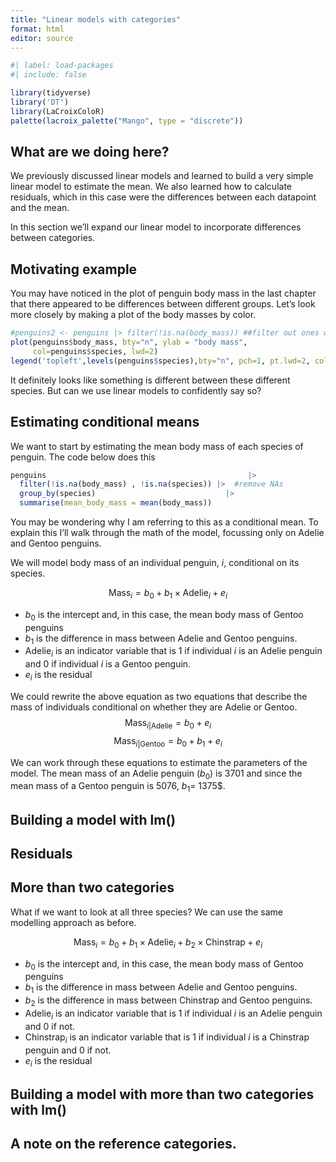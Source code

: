 ```yaml
---
title: "Linear models with categories"
format: html
editor: source
---
```


```r
#| label: load-packages
#| include: false

library(tidyverse)
library('DT')
library(LaCroixColoR)
palette(lacroix_palette("Mango", type = "discrete"))
```

## What are we doing here?

We previously discussed linear models and learned to build a very simple linear model to estimate the mean. We also learned how to calculate residuals, which in this case were the differences between each datapoint and the mean.

In this section we'll expand our linear model to incorporate differences between categories.

## Motivating example

You may have noticed in the plot of penguin body mass in the last chapter that there appeared to be differences between different groups. Let's look more closely by making a plot of the body masses by color.

```r
#penguins2 <- penguins |> filter(!is.na(body_mass)) ##filter out ones with NAs
plot(penguins$body_mass, bty="n", ylab = "body mass", 
     col=penguins$species, lwd=2)
legend('topleft',levels(penguins$species),bty="n", pch=1, pt.lwd=2, col=palette())

```

It definitely looks like something is different between these different species.
But can we use linear models to confidently say so?

## Estimating conditional means


We want to start by estimating the mean body mass of each species of penguin. 
The code below does this

```r
penguins                                             |>
  filter(!is.na(body_mass) , !is.na(species)) |>  #remove NAs
  group_by(species)                             |>
  summarise(mean_body_mass = mean(body_mass))
```

You may be wondering why I am referring to this as a conditional mean.
To explain this I'll walk through the math of the model, focussing only on Adelie and Gentoo penguins.

We will model body mass of an individual penguin, $i$, conditional on its species.

$$\text{Mass}_i = b_0 + b_1 \times \text{Adelie}_i + e_i $$

* $b_0$ is the intercept and, in this case, the mean body mass of Gentoo penguins
* $b_1$ is the difference in mass between Adelie and Gentoo penguins.
* $\text{Adelie}_i$ is an indicator variable that is $1$ if individual $i$ is an Adelie penguin and $0$ if individual $i$ is a Gentoo penguin.
* $e_i$ is the residual 

We could rewrite the above equation as two equations that describe the mass of individuals conditional on whether they are Adelie or Gentoo.
$$ \text{Mass}_{i|\text{Adelie}} = b_0 + e_i$$
$$ \text{Mass}_{i|\text{Gentoo}} = b_0 + b_1 + e_i$$

We can work through these equations to estimate the parameters of the model. The mean mass of an Adelie penguin ($b_0$) is 3701 and since the mean mass of a Gentoo penguin is 5076, $b_1 =$ 1375$.

## Building a model with lm()


## Residuals


## More than two categories

What if we want to look at all three species? We can use the same modelling approach as before.

$$\text{Mass}_i = b_0 + b_1 \times \text{Adelie}_i +b_2 \times \text{Chinstrap} + e_i $$

* $b_0$ is the intercept and, in this case, the mean body mass of Gentoo penguins
* $b_1$ is the difference in mass between Adelie and Gentoo penguins.
* $b_2$ is the difference in mass between Chinstrap and Gentoo penguins.
* $\text{Adelie}_i$ is an indicator variable that is $1$ if individual $i$ is an Adelie penguin and $0$ if not.
* $\text{Chinstrap}_i$ is an indicator variable that is $1$ if individual $i$ is a Chinstrap penguin and $0$ if not.
* $e_i$ is the residual 

## Building a model with more than two categories with lm()


## A note on the reference categories.


